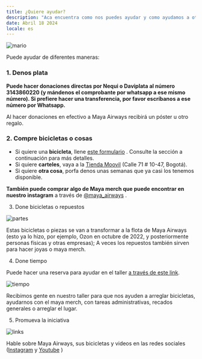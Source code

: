 ```yaml
---
title: ¿Quiere ayudar?
description: "Aca encuentra como nos puedes ayudar y como ayudamos a otros"
date: Abril 18 2024
locale: es
---
```


![mario](/imagenes/mario.jpg)

Puede ayudar de diferentes maneras:

<h3> 1. Denos plata</h3>

<b>Puede hacer donaciones directas por Nequi o Daviplata al número 3143860220 (y mándenos el comprobante por whatsapp a ese mismo número). Si prefiere hacer una transferencia, por favor escríbanos a ese número por Whatsapp.</b>

Al hacer donaciones en efectivo a Maya Airways recibirá un póster u otro regalo.

<h3> 2. Compre bicicletas o cosas</h3>

- Si quiere una <b>bicicleta</b>, llene [este formulario](https://forms.gle/LUj8iSi9KSTw4Zdc8) . Consulte la sección a continuación para más detalles.
- Si quiere <b>carteles</b>, vaya a la [Tienda Moovil](https://www.instagram.com/moovil_co/) (Calle 71 # 10-47, Bogotá).
- Si quiere <b>otra cosa</b>, porfa denos unas semanas que ya casi los tenemos disponible.

<b>También puede comprar algo de Maya merch que puede encontrar en nuestro instagram</b> a través de [@maya_airways](https://www.instagram.com/maya_airways/) .

3. Done bicicletas o repuestos

![partes](/imagenes/partes.jpg)

Estas bicicletas o piezas se van a transformar a la flota de Maya Airways (esto ya lo hizo, por ejemplo, Ozon en octubre de 2022, y posteriormente personas físicas y otras empresas); A veces los repuestos también sirven para hacer joyas o maya merch.

4. Done tiempo

Puede hacer una reserva para ayudar en el taller [a través de este link](https://calendar.app.google/tesrKdrWrVMdAWqr7).

![tiempo](/imagenes/tiempo.jpg)

Recibimos gente en nuestro taller para que nos ayuden a arreglar bicicletas, ayudarnos con el maya merch, con tareas administrativas, recados generales o arreglar el lugar.

5. Promueva la iniciativa

![links](https://github.com/SabidurAI/MayaAirwaysSite/blob/main/imagenes/links.jpg?raw=true)

Hable sobre Maya Airways, sus bicicletas y videos en las redes sociales ([Instagram](https://instagram.com/maya_airways) y [Youtube](https://www.youtube.com/@maya_airways) )
